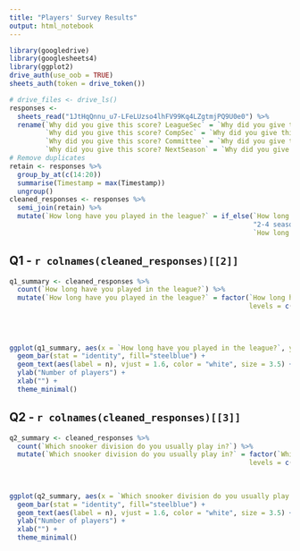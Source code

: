 ```yaml
---
title: "Players' Survey Results"
output: html_notebook
---
```


```r
library(googledrive)
library(googlesheets4)
library(ggplot2)
drive_auth(use_oob = TRUE)
sheets_auth(token = drive_token())

# drive_files <- drive_ls()
responses <-
  sheets_read("1JtHqQnnu_u7-LFeLUzso4lhFV99Kq4LZgtmjPQ9U0e0") %>%
  rename(`Why did you give this score? LeagueSec` = `Why did you give this score?...17`,
         `Why did you give this score? CompSec` = `Why did you give this score?...18`,
         `Why did you give this score? Committee` = `Why did you give this score?...19`,
         `Why did you give this score? NextSeason` = `Why did you give this score?...20`)
# Remove duplicates
retain <- responses %>%
  group_by_at(c(14:20))
  summarise(Timestamp = max(Timestamp)) 
  ungroup()
cleaned_responses <- responses %>%
  semi_join(retain) %>%
  mutate(`How long have you played in the league?` = if_else(`How long have you played in the league?` == "2-4 season",
                                                             "2-4 seasons",
                                                             `How long have you played in the league?`))
```

## Q1 - `r colnames(cleaned_responses)[[2]]`

```r
q1_summary <- cleaned_responses %>%
  count(`How long have you played in the league?`) %>%
  mutate(`How long have you played in the league?` = factor(`How long have you played in the league?`,
                                                            levels = c("1st season",
                                                                       "2-4 seasons",
                                                                       "5-10 seasons",
                                                                       "10-20 seasons",
                                                                       "20+ seasons")))
ggplot(q1_summary, aes(x = `How long have you played in the league?`, y = n)) +
  geom_bar(stat = "identity", fill="steelblue") +
  geom_text(aes(label = n), vjust = 1.6, color = "white", size = 3.5) +
  ylab("Number of players") +
  xlab("") +
  theme_minimal()
```

## Q2 - `r colnames(cleaned_responses)[[3]]`

```r
q2_summary <- cleaned_responses %>%
  count(`Which snooker division do you usually play in?`) %>%
  mutate(`Which snooker division do you usually play in?` = factor(`Which snooker division do you usually play in?`,
                                                            levels = c("Premier",
                                                                       "Div 1",
                                                                       "Div 2",
                                                                       "Div 3")))
ggplot(q2_summary, aes(x = `Which snooker division do you usually play in?`, y = n)) +
  geom_bar(stat = "identity", fill="steelblue") +
  geom_text(aes(label = n), vjust = 1.6, color = "white", size = 3.5) +
  ylab("Number of players") +
  xlab("") +
  theme_minimal()
```